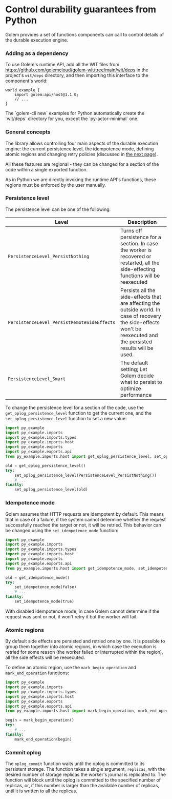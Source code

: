 
# Control durability guarantees from Python

Golem provides a set of functions components can call to control details of the durable execution engine.

### Adding as a dependency

To use Golem's runtime API, add all the WIT files from https://github.com/golemcloud/golem-wit/tree/main/wit/deps in the project's `wit/deps` directory, and then importing this interface to the component's world:

```wit
world example {
    import golem:api/host@1.1.0;
    // ...
}
```

<Callout type="info">
  The `golem-cli new` examples for Python automatically create the `wit/deps` directory for you,
  except the `py-actor-minimal` one.
</Callout>

### General concepts

The library allows controlling four main aspects of the durable execution engine: the current persistence level, the idempotence mode, defining atomic regions and changing retry policies (discussed in [the next page](/docs/python-language-guide/retries)).

All these features are regional - they can be changed for a section of the code within a single exported function.

As in Python we are directly invoking the runtime API's functions, these regions must be enforced by the user manually.

### Persistence level

The persistence level can be one of the following:

| Level                                       | Description                                                                                                                                                          |
| ------------------------------------------- | -------------------------------------------------------------------------------------------------------------------------------------------------------------------- |
| `PersistenceLevel_PersistNothing`           | Turns off persistence for a section. In case the worker is recovered or restarted, all the side-effecting functions will be reexecuted                               |
| `PersistenceLevel_PersistRemoteSideEffects` | Persists all the side-effects that are affecting the outside world. In case of recovery the side-effects won't be reexecuted and the persisted results will be used. |
| `PersistenceLevel_Smart`                    | The default setting; Let Golem decide what to persist to optimize performance                                                                                        |

To change the persistence level for a section of the code, use the `get_oplog_persistence_level` function to get the current one, and the `set_oplog_persistence_level` function to set a new value:

```python
import py_example
import py_example.imports
import py_example.imports.types
import py_example.imports.host
import py_example.exports
import py_example.exports.api
from py_example.imports.host import get_oplog_persistence_level, set_oplog_persistence_level, PersistenceLevel_PersistNothing

old = get_oplog_persistence_level()
try:
    set_oplog_persistence_level(PersistenceLevel_PersistNothing())
    # ...
finally:
    set_oplog_persistence_level(old)
```

### Idempotence mode

Golem assumes that HTTP requests are idempotent by default. This means that in case of a failure, if the system cannot determine whether the request successfully reached the target or not, it will be retried. This behavior can be changed using the `set_idempotence_mode` function:

```python
import py_example
import py_example.imports
import py_example.imports.types
import py_example.imports.host
import py_example.exports
import py_example.exports.api
from py_example.imports.host import get_idempotence_mode, set_idempotence_mode

old = get_idempotence_mode()
try:
    set_idempotence_mode(false)
    # ...
finally:
    set_idempotence_mode(true)
```

With disabled idempotence mode, in case Golem cannot determine if the request was sent or not, it won't retry it but the worker will fail.

### Atomic regions

By default side effects are persisted and retried one by one. It is possible to group them together into atomic regions, in which case the execution is retried for some reason (the worker failed or interrupted within the region), all the side effects will be reexecuted.

To define an atomic region, use the `mark_begin_operation` and `mark_end_operation` functions:

```python
import py_example
import py_example.imports
import py_example.imports.types
import py_example.imports.host
import py_example.exports
import py_example.exports.api
from py_example.imports.host import mark_begin_operation, mark_end_operation

begin = mark_begin_operation()
try:
    # ...
finally:
    mark_end_operation(begin)
```

### Commit oplog

The `oplog_commit` function waits until the oplog is committed to its persistent storage. The function takes a single argument, `replicas`, with the desired number of storage replicas the worker's journal is replicated to. The function will block until the oplog is committed to the specified number of replicas, or, if this number is larger than the available number of replicas, until it is written to all the replicas.

